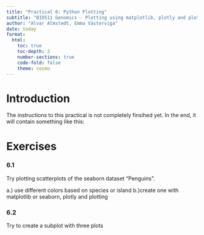 ```yaml
---
title: "Practical 6: Python Plotting"
subtitle: "BIO511 Genomics - Plotting using matplotlib, plotly and plotnine"
author: "Alvar Almstedt, Emma Västerviga"
date: today
format: 
  html:
    toc: true
    toc-depth: 3
    number-sections: true
    code-fold: false
    theme: cosmo
---
```


# Introduction
The instructions to this practical is not completely finsihed yet. In the end, it will contain something like this:

# Exercises

### 6.1
Try plotting scatterplots of the seaborn dataset “Penguins”. 

a.) use different colors based on species or island
b.)create one with matplotlib or seaborn, plotly and plotting

### 6.2
Try to create a subplot with three plots

